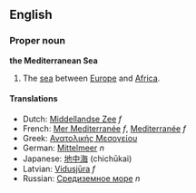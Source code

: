 ==English==
===Proper noun===
'''the Mediterranean Sea'''

#The [[sea]] between [[Europe]] and [[Africa]].

====Translations====
*Dutch: [[Middellandse Zee]] ''f''
*French: [[Mer Mediterranée]] ''f'', [[Mediterranée]] ''f''
*Greek: [[Ανατολικής Μεσογείου]]
*German: [[Mittelmeer]] ''n''
*Japanese: [[地中海]] (chichūkai)
*Latvian: [[Vidusjūra]] ''f''
*Russian: [[Средиземное море]] ''n''
